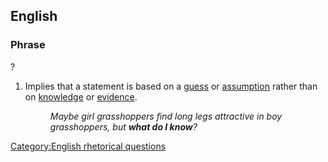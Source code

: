==English==

===Phrase===
{{head|en|phrase|head=[[what]] [[do]] [[I]] [[know]]}}?

# {{label|en|idiomatic}} Implies that a statement is based on a [[guess]] or [[assumption]] rather than on [[knowledge]] or [[evidence]].
#: ''Maybe girl grasshoppers find long legs attractive in boy grasshoppers, but '''what do I know'''?''

[[Category:English rhetorical questions]]